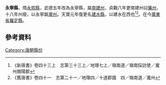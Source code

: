 {{主條目消歧義|關於中國歷史上其他永寧縣，請參見：'''[[永寧縣_(消歧義)|永寧縣_(消歧義)]]'''。}}
'''永寧縣'''，隋[[永熙縣|永熙縣]]，武德五年改為永寧縣，屬[[南建州|南建州]]，貞觀八年更南建州曰[[藥州|藥州]]，十八年州廢，以永寧屬[[瀧州|瀧州]]。天寶元年復更名[[建水縣|建水縣]]，以建水在西也<ref>《新唐書》卷四十三上　志第三十三上／地理七上／嶺南道／嶺南採訪使／瀧州開陽郡</ref><ref>《舊唐書》卷四十一　志第二十一／地理四／十道郡國　四／嶺南道／瀧州</ref>。在今[[廣東省|廣東省]][[羅定縣|羅定縣]]。
==參考資料==
{{reflist}}
{{中國古代行政區劃小作品}}
[[Category:唐朝縣份|Category:唐朝縣份]]